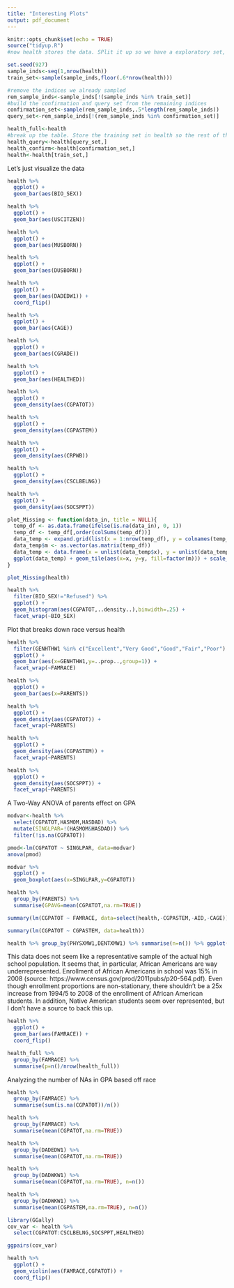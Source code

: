 ```yaml
---
title: "Interesting Plots"
output: pdf_document
---
```


```r
knitr::opts_chunk$set(echo = TRUE)
source("tidyup.R")
#now health stores the data. SPlit it up so we have a exploratory set, a query set, and a confirmation set.

set.seed(927)
sample_inds<-seq(1,nrow(health))
train_set<-sample(sample_inds,floor(.6*nrow(health)))

#remove the indices we already sampled
rem_sample_inds<-sample_inds[!(sample_inds %in% train_set)]
#build the confirmation and query set from the remaining indices
confirmation_set<-sample(rem_sample_inds,.5*length(rem_sample_inds))
query_set<-rem_sample_inds[!(rem_sample_inds %in% confirmation_set)]

health_full<-health
#break up the table. Store the training set in health so the rest of the code works.
health_query<-health[query_set,]
health_confirm<-health[confirmation_set,]
health<-health[train_set,]
```

Let's just visualize the data

```r
health %>%
  ggplot() +
  geom_bar(aes(BIO_SEX))
```
```r

health %>%
  ggplot() +
  geom_bar(aes(USCITZEN))
```
```r
health %>%
  ggplot() +
  geom_bar(aes(MUSBORN))
```
```r
health %>%
  ggplot() +
  geom_bar(aes(DUSBORN))
```
```r
health %>%
  ggplot() +
  geom_bar(aes(DADEDW1)) + 
  coord_flip()
```
```r
health %>%
  ggplot() +
  geom_bar(aes(CAGE))
```

```r
health %>%
  ggplot() +
  geom_bar(aes(CGRADE))
```
```r
health %>%
  ggplot() +
  geom_bar(aes(HEALTHED))
```
```r
health %>%
  ggplot() +
  geom_density(aes(CGPATOT))
```

```r
health %>%
  ggplot() +
  geom_density(aes(CGPASTEM))
```

```r
health %>%
  ggplot() +
  geom_density(aes(CRPWB))
```

```r
health %>%
  ggplot() +
  geom_density(aes(CSCLBELNG))
```

```r
health %>%
  ggplot() +
  geom_density(aes(SOCSPPT))
```

```r
plot_Missing <- function(data_in, title = NULL){
  temp_df <- as.data.frame(ifelse(is.na(data_in), 0, 1))
  temp_df <- temp_df[,order(colSums(temp_df))]
  data_temp <- expand.grid(list(x = 1:nrow(temp_df), y = colnames(temp_df)))
  data_temp$m <- as.vector(as.matrix(temp_df))
  data_temp <- data.frame(x = unlist(data_temp$x), y = unlist(data_temp$y), m = unlist(data_temp$m))
  ggplot(data_temp) + geom_tile(aes(x=x, y=y, fill=factor(m))) + scale_fill_manual(values=c("white", "black"), name="Missing\n(0=Yes, 1=No)") + theme_light() + ylab("") + xlab("") + ggtitle(title)
}

plot_Missing(health)
```

```r
health %>%
  filter(BIO_SEX!="Refused") %>%
  ggplot() +
  geom_histogram(aes(CGPATOT,..density..),binwidth=.25) +
  facet_wrap(~BIO_SEX)
```

Plot that breaks down race versus health

```r
health %>%
  filter(GENHTHW1 %in% c("Excellent","Very Good","Good","Fair","Poor") & !is.na(FAMRACE)) %>%
  ggplot() + 
  geom_bar(aes(x=GENHTHW1,y=..prop..,group=1)) +
  facet_wrap(~FAMRACE)
```

```r

health %>%
  ggplot() +
  geom_bar(aes(x=PARENTS))
```

```r
health %>%
  ggplot() +
  geom_density(aes(CGPATOT)) +
  facet_wrap(~PARENTS)
```

```r
health %>%
  ggplot() +
  geom_density(aes(CGPASTEM)) +
  facet_wrap(~PARENTS)
```

```r
health %>%
  ggplot() +
  geom_density(aes(SOCSPPT)) +
  facet_wrap(~PARENTS)
```

A Two-Way ANOVA of parents effect on GPA
```r
modvar<-health %>%
  select(CGPATOT,HASMOM,HASDAD) %>% 
  mutate(SINGLPAR=!(HASMOM&HASDAD)) %>%
  filter(!is.na(CGPATOT)) 

pmod<-lm(CGPATOT ~ SINGLPAR, data=modvar)
anova(pmod)
```
```r
modvar %>%
  ggplot() +
  geom_boxplot(aes(x=SINGLPAR,y=CGPATOT))
```

```r
health %>% 
  group_by(PARENTS) %>%
  summarise(GPAVG=mean(CGPATOT,na.rm=TRUE))
```

```r
summary(lm(CGPATOT ~ FAMRACE, data=select(health,-CGPASTEM,-AID,-CAGE)))
```



```r
summary(lm(CGPATOT ~ CGPASTEM, data=health))
```

```r
health %>% group_by(PHYSXMW1,DENTXMW1) %>% summarise(n=n()) %>% ggplot(aes(x=PHYSXMW1,DENTXMW1)) + geom_tile(aes(fill=n)) + geom_label(aes(label=n))
```

This data does not seem like a representative sample of the actual high school population. It seems that, in particular, African Americans are way underrepresented. Enrollment of African Americans in school was 15% in 2008 (source: https://www.census.gov/prod/2011pubs/p20-564.pdf). Even though enrollment proportions are non-stationary, there shouldn't be a 25x increase from 1994/5 to 2008 of the enrollment of African American students. In addition, Native American students seem over represented, but I don't have a source to back this up.
```r
health %>%
  ggplot() +
  geom_bar(aes(FAMRACE)) +
  coord_flip()

```

```r
health_full %>%
  group_by(FAMRACE) %>%
  summarise(p=n()/nrow(health_full))
```
Analyzing the number of NAs in GPA based off race
```r
health %>%
  group_by(FAMRACE) %>%
  summarise(sum(is.na(CGPATOT))/n())
```

```r
health %>%
  group_by(FAMRACE) %>%
  summarise(mean(CGPATOT,na.rm=TRUE))
```

```r
health %>%
  group_by(DADEDW1) %>%
  summarise(mean(CGPATOT,na.rm=TRUE))
```

```r
health %>%
  group_by(DADWKW1) %>%
  summarise(mean(CGPATOT,na.rm=TRUE), n=n())
```

```r
health %>%
  group_by(DADWKW1) %>%
  summarise(mean(CGPASTEM,na.rm=TRUE), n=n())
```

```r
library(GGally)
cov_var <- health %>%
  select(CGPATOT:CSCLBELNG,SOCSPPT,HEALTHED) 

ggpairs(cov_var)

```

```r
health %>%
  ggplot() +
  geom_violin(aes(FAMRACE,CGPATOT)) +
  coord_flip()
```